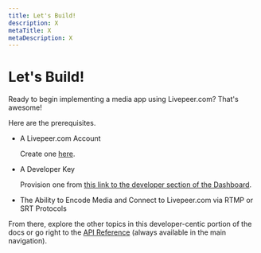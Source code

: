 ```yaml
---
title: Let's Build!
description: X
metaTitle: X
metaDescription: X
---
```


# Let's Build!

<!-- Establishes what things (an account, API keys, etc) are needed to get started with building and how quick/easy it is to do so. Title is purposefully action-oriented/movitating. -->

Ready to begin implementing a media app using Livepeer.com? That's awesome!

Here are the prerequisites.

- A Livepeer.com Account

  Create one [here](https://livepeer.com/register).

- A Developer Key

  Provision one from
  [this link to the developer section of the Dashboard](https://livepeer.com/dashboard/developers/api-keys).

- The Ability to Encode Media and Connect to Livepeer.com via RTMP or SRT
  Protocols

From there, explore the other topics in this developer-centic portion of the
docs or go right to the [API Reference](../../api-reference) (always available
in the main navigation).
